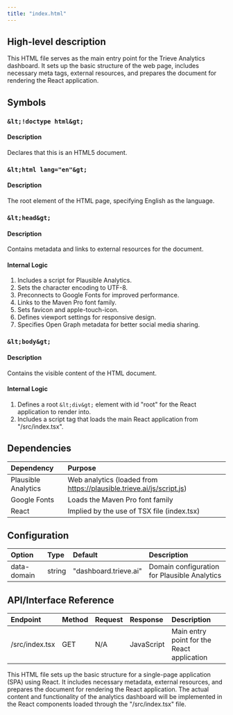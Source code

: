 ```yaml
---
title: "index.html"
---
```


## High-level description
This HTML file serves as the main entry point for the Trieve Analytics dashboard. It sets up the basic structure of the web page, includes necessary meta tags, external resources, and prepares the document for rendering the React application.

## Symbols

### `&lt;!doctype html&gt;`
#### Description
Declares that this is an HTML5 document.

### `&lt;html lang="en"&gt;`
#### Description
The root element of the HTML page, specifying English as the language.

### `&lt;head&gt;`
#### Description
Contains metadata and links to external resources for the document.

#### Internal Logic
1. Includes a script for Plausible Analytics.
2. Sets the character encoding to UTF-8.
3. Preconnects to Google Fonts for improved performance.
4. Links to the Maven Pro font family.
5. Sets favicon and apple-touch-icon.
6. Defines viewport settings for responsive design.
7. Specifies Open Graph metadata for better social media sharing.

### `&lt;body&gt;`
#### Description
Contains the visible content of the HTML document.

#### Internal Logic
1. Defines a root `&lt;div&gt;` element with id "root" for the React application to render into.
2. Includes a script tag that loads the main React application from "/src/index.tsx".

## Dependencies
| Dependency | Purpose |
|:-----------|:--------|
| Plausible Analytics | Web analytics (loaded from https://plausible.trieve.ai/js/script.js) |
| Google Fonts | Loads the Maven Pro font family |
| React | Implied by the use of TSX file (index.tsx) |

## Configuration
| Option | Type | Default | Description |
|:-------|:-----|:--------|:------------|
| data-domain | string | "dashboard.trieve.ai" | Domain configuration for Plausible Analytics |

## API/Interface Reference
| Endpoint | Method | Request | Response | Description |
|:---------|:-------|:--------|:---------|:------------|
| /src/index.tsx | GET | N/A | JavaScript | Main entry point for the React application |

This HTML file sets up the basic structure for a single-page application (SPA) using React. It includes necessary metadata, external resources, and prepares the document for rendering the React application. The actual content and functionality of the analytics dashboard will be implemented in the React components loaded through the "/src/index.tsx" file.